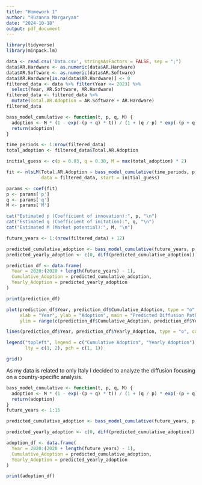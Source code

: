 ```yaml
---
title: "Homework 1"
author: "Ruzanna Margaryan"
date: "2024-10-18"
output: pdf_document
---
```


```r
library(tidyverse)
library(minpack.lm)
```



```r
data <- read.csv('Data.csv', stringsAsFactors = FALSE, sep = ";")
data$AR.Hardware <- as.numeric(data$AR.Hardware)
data$AR.Software <- as.numeric(data$AR.Software)
data$AR.Hardware[is.na(data$AR.Hardware)] <- 0
filtered_data <- data %>% filter(Year <= 2023) %>%
  select(Year, AR.Software, AR.Hardware)
filtered_data <- filtered_data %>%
  mutate(Total.AR.Adoption = AR.Software + AR.Hardware)
filtered_data
```


```r
bass_model_cumulative <- function(t, p, q, M) {
  adoption <- M * (1 - exp(-(p + q) * t)) / (1 + (q / p) * exp(-(p + q) * t))
  return(adoption)
}

time_periods <- 1:nrow(filtered_data)
total_adoption <- filtered_data$Total.AR.Adoption

initial_guess <- c(p = 0.03, q = 0.38, M = max(total_adoption) * 2)

fit <- nlsLM(Total.AR.Adoption ~ bass_model_cumulative(time_periods, p, q, M), 
             data = filtered_data, start = initial_guess)

params <- coef(fit)
p <- params['p']
q <- params['q']
M <- params['M']
```

```r
cat("Estimated p (Coefficient of innovation):", p, "\n")
cat("Estimated q (Coefficient of imitation):", q, "\n")
cat("Estimated M (Market potential):", M, "\n")

```



```r

future_years <- 1:(nrow(filtered_data) + 12)

predicted_cumulative_adoption <- bass_model_cumulative(future_years, p, q, M)
predicted_yearly_adoption <- c(0, diff(predicted_cumulative_adoption))

prediction_df <- data.frame(
  Year = 2020:(2020 + length(future_years) - 1),
  Cumulative_Adoption = predicted_cumulative_adoption,
  Yearly_Adoption = predicted_yearly_adoption
)

print(prediction_df)

```




```r

plot(prediction_df$Year, prediction_df$Cumulative_Adoption, type = "o", col = "blue", 
     xlab = "Year", ylab = "Adoption", main = "Predicted Diffusion Path of AR Software + AR Hardware (Bass Model)",
     ylim = range(c(prediction_df$Cumulative_Adoption, prediction_df$Yearly_Adoption)))

lines(prediction_df$Year, prediction_df$Yearly_Adoption, type = "o", col = "green", lty = 2)

legend("topleft", legend = c("Cumulative Adoption", "Yearly Adoption"), col = c("blue", "green"), 
       lty = c(1, 2), pch = c(1, 1))

grid()

```


As my data is related to only Italy I decided to analyze the diffusion focusing on a country-specific analysis.

```r

bass_model_cumulative <- function(t, p, q, M) {
  adoption <- M * (1 - exp(-(p + q) * t)) / (1 + (q / p) * exp(-(p + q) * t))
  return(adoption)
}
future_years <- 1:15

predicted_cumulative_adoption <- bass_model_cumulative(future_years, p, q, M)

predicted_yearly_adoption <- c(0, diff(predicted_cumulative_adoption))

adoption_df <- data.frame(
  Year = 2020:(2020 + length(future_years) - 1),
  Cumulative_Adoption = predicted_cumulative_adoption,
  Yearly_Adoption = predicted_yearly_adoption
)

print(adoption_df)
```